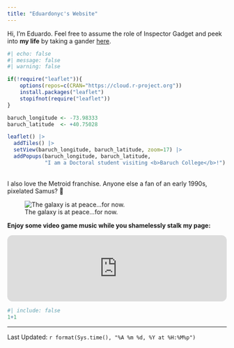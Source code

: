 ```yaml
---
title: "Eduardonyc's Website"
---
```


Hi, I'm Eduardo. Feel free to assume the role of Inspector Gadget and peek into **my life** by taking a gander [here](https://www.eduardoalarcon.co).

```r
#| echo: false
#| message: false
#| warning: false

if(!require("leaflet")){
    options(repos=c(CRAN="https://cloud.r-project.org"))
    install.packages("leaflet")
    stopifnot(require("leaflet"))
}

baruch_longitude <- -73.98333
baruch_latitude  <- +40.75028

leaflet() |>
  addTiles() |>
  setView(baruch_longitude, baruch_latitude, zoom=17) |>
  addPopups(baruch_longitude, baruch_latitude, 
            "I am a Doctoral student visiting <b>Baruch College</b>!")
```
<br>
I also love the Metroid franchise. Anyone else a fan of an early 1990s, pixelated Samus? 🤔

![The galaxy is at peace...for now.](https://1.bp.blogspot.com/-8LBE3YkM-vI/WxgCkHGNEwI/AAAAAAAADDE/Mod521rmCDU0o2cveat2l0vJOVFZAYDSwCLcBGAs/s1600/Metroid%2Bgifgifsgif%2B%2B8.gif.gif)

**Enjoy some video game music while you shamelessly stalk my page:**

<iframe style="border-radius:12px" src="https://open.spotify.com/embed/playlist/37i9dQZF1DXdfOcg1fm0VG?utm_source=generator&theme=0" width="100%" height="152" frameBorder="0" allowfullscreen="" allow="autoplay; clipboard-write; encrypted-media; fullscreen; picture-in-picture" loading="lazy"></iframe>

```r
#| include: false
1+1
```
--------------
Last Updated: `r format(Sys.time(), "%A %m %d, %Y at %H:%M%p")`